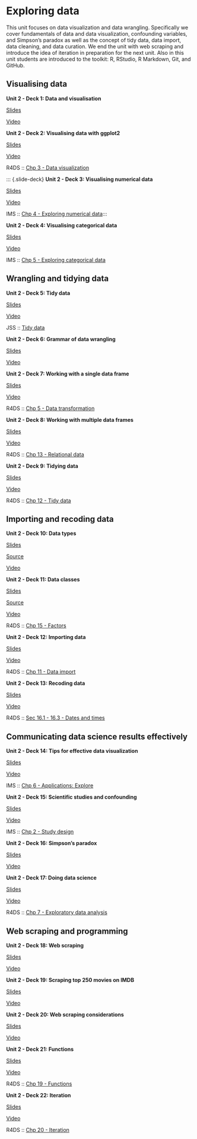 # Exploring data {#exploring-data}

This unit focuses on data visualization and data wrangling.
Specifically we cover fundamentals of data and data visualization, confounding variables, and Simpson's paradox as well as the concept of tidy data, data import, data cleaning, and data curation.
We end the unit with web scraping and introduce the idea of iteration in preparation for the next unit.
Also in this unit students are introduced to the toolkit: R, RStudio, R Markdown, Git, and GitHub.

## Visualising data

::: {.slide-deck}
**Unit 2 - Deck 1: Data and visualisation**

::: {.slides}
[Slides](https://rstudio-education.github.io/datascience-box/course-materials/slides/u2-d01-data-viz/u2-d01-data-viz.html#1)
:::

::: {.video}
[Video](https://youtu.be/FddF4b_GuTI)
:::
:::

::: {.slide-deck}
**Unit 2 - Deck 2: Visualising data with ggplot2**

::: {.slides}
[Slides](https://rstudio-education.github.io/datascience-box/course-materials/slides/u2-d02-ggplot2/u2-d02-ggplot2.html#1)
:::

::: {.video}
[Video](https://youtu.be/s2NF2J36ljE)
:::

::: {.reading}
R4DS :: [Chp 3 - Data visualization](https://r4ds.had.co.nz/data-visualisation.html)
:::
:::

::: {.slide-deck} **Unit 2 - Deck 3: Visualising numerical data**

::: {.slides}
[Slides](https://rstudio-education.github.io/datascience-box/course-materials/slides/u2-d03-viz-num/u2-d03-viz-num.html#1)
:::

::: {.video}
[Video](https://youtu.be/waBabVTI8ec)
:::

::: {.reading}
IMS :: [Chp 4 - Exploring numerical data](https://openintro-ims.netlify.app/explore-numerical.html):::
:::

::: {.slide-deck}
**Unit 2 - Deck 4: Visualising categorical data**

::: {.slides}
[Slides](https://rstudio-education.github.io/datascience-box/course-materials/slides/u2-d04-viz-cat/u2-d04-viz-cat.html#1)
:::

::: {.video}
[Video](https://youtu.be/21h3rEO8k2E)
:::

::: {.reading}
IMS :: [Chp 5 - Exploring categorical data](https://openintro-ims.netlify.app/explore-categorical.html)
:::
:::

## Wrangling and tidying data

::: {.slide-deck}
**Unit 2 - Deck 5: Tidy data**

::: {.slides}
[Slides](https://rstudio-education.github.io/datascience-box/course-materials/slides/u2-d05-tidy-data/u2-d05-tidy-data.html#1)
:::

::: {.video}
[Video](https://youtu.be/Ux85eR3h9hw)
:::

::: {.reading}
JSS :: [Tidy data](https://www.jstatsoft.org/article/view/v059i10)
:::
:::

::: {.slide-deck}
**Unit 2 - Deck 6: Grammar of data wrangling**

::: {.slides}
[Slides](https://rstudio-education.github.io/datascience-box/course-materials/slides/u2-d06-grammar-wrangle/u2-d06-grammar-wrangle.html#1)
:::

::: {.video}
[Video](https://youtu.be/ZCaYBES_VEk)
:::
:::

::: {.slide-deck}
**Unit 2 - Deck 7: Working with a single data frame**

::: {.slides}
[Slides](https://rstudio-education.github.io/datascience-box/course-materials/slides/u2-d07-single-df/u2-d07-single-df.html#1)
:::

::: {.video}
[Video](https://youtu.be/0229Uq2hkJo)
:::

::: {.reading}
R4DS :: [Chp 5 - Data transformation](https://r4ds.had.co.nz/transform.html)
:::
:::

::: {.slide-deck}
**Unit 2 - Deck 8: Working with multiple data frames**

::: {.slides}
[Slides](https://rstudio-education.github.io/datascience-box/course-materials/slides/u2-d08-multi-df/u2-d08-multi-df.html#1)
:::

::: {.video}
[Video](https://youtu.be/VdV5ABsaf5Y)
:::

::: {.reading}
R4DS :: [Chp 13 - Relational data](https://r4ds.had.co.nz/relational-data.html)
:::
:::

::: {.slide-deck}
**Unit 2 - Deck 9: Tidying data**

::: {.slides}
[Slides](https://rstudio-education.github.io/datascience-box/course-materials/slides/u2-d09-tidying/u2-d09-tidying.html#1)
:::

::: {.video}
[Video](https://youtu.be/x3KM5uxaFdI)
:::

::: {.reading}
R4DS :: [Chp 12 - Tidy data](https://r4ds.had.co.nz/tidy-data.html)
:::
:::

## Importing and recoding data

::: {.slide-deck}
**Unit 2 - Deck 10: Data types**

::: {.slides}
[Slides](https://rstudio-education.github.io/datascience-box/course-materials/slides/u2-d10-data-types/u2-d10-data-types.html#1)
:::

::: {.source}
[Source](https://github.com/rstudio-education/datascience-box/tree/master/course-materials/slides/u2-d10-data-types)
:::

::: {.video}
[Video](https://youtu.be/WsxLbtWbEfc)
:::
:::

::: {.slide-deck}
**Unit 2 - Deck 11: Data classes**

::: {.slides}
[Slides](https://rstudio-education.github.io/datascience-box/course-materials/slides/u2-d11-data-classes/u2-d11-data-classes.html#1)
:::

::: {.source}
[Source](https://github.com/rstudio-education/datascience-box/tree/master/course-materials/slides/u2-d11-data-classes)
:::

::: {.video}
[Video](https://youtu.be/dozvSVQcqqg)
:::

::: {.reading}
R4DS :: [Chp 15 - Factors](https://r4ds.had.co.nz/factors.html)
:::
:::

::: {.slide-deck}
**Unit 2 - Deck 12: Importing data**

::: {.slides}
[Slides](https://rstudio-education.github.io/datascience-box/course-materials/slides/u2-d12-data-import/u2-d12-data-import.html#1)
:::

::: {.video}
[Video](https://youtu.be/tIMaRYiuEFA)
:::

::: {.reading}
R4DS :: [Chp 11 - Data import](https://r4ds.had.co.nz/data-import.html)
:::
:::

::: {.slide-deck}
**Unit 2 - Deck 13: Recoding data**

::: {.slides}
[Slides](https://rstudio-education.github.io/datascience-box/course-materials/slides/u2-d13-data-recode/u2-d13-data-recode.html#1)
:::

::: {.video}
[Video](https://youtu.be/O8qxV3N4D5Q)
:::

::: {.reading}
R4DS :: [Sec 16.1 - 16.3 - Dates and times](https://r4ds.had.co.nz/dates-and-times.html)
:::
:::

## Communicating data science results effectively

::: {.slide-deck}
**Unit 2 - Deck 14: Tips for effective data visualization**

::: {.slides}
[Slides](https://rstudio-education.github.io/datascience-box/course-materials/slides/u2-d14-effective-dataviz/u2-d14-effective-dataviz.html#1)
:::

::: {.video}
[Video](https://youtu.be/ZrifrBvFWgg)
:::

::: {.reading}
IMS :: [Chp 6 - Applications: Explore](https://openintro-ims.netlify.app/explore-applications.html)
:::
:::

::: {.slide-deck}
**Unit 2 - Deck 15: Scientific studies and confounding**

::: {.slides}
[Slides](https://rstudio-education.github.io/datascience-box/course-materials/slides/u2-d15-studies-confounding/u2-d15-studies-confounding.html#1)
:::

::: {.video}
[Video](https://youtu.be/WnMzTBrZDcc)
:::

::: {.reading}
IMS :: [Chp 2 - Study design](https://openintro-ims.netlify.app/data-design.html)
:::
:::

::: {.slide-deck}
**Unit 2 - Deck 16: Simpson's paradox**

::: {.slides}
[Slides](https://rstudio-education.github.io/datascience-box/course-materials/slides/u2-d16-simpsons-paradox/u2-d16-simpsons-paradox.html#1)
:::

::: {.video}
[Video](https://youtu.be/sdas62v0iJU)
:::
:::

::: {.slide-deck}
**Unit 2 - Deck 17: Doing data science**

::: {.slides}
[Slides](https://rstudio-education.github.io/datascience-box/course-materials/slides/u2-d17-doing-data-science/u2-d17-doing-data-science.html#1)
:::

::: {.video}
[Video](https://youtu.be/b9lSW0kyqBg)
:::

::: {.reading}
R4DS :: [Chp 7 - Exploratory data analysis](https://r4ds.had.co.nz/exploratory-data-analysis.html)
:::
:::

## Web scraping and programming

::: {.slide-deck}
**Unit 2 - Deck 18: Web scraping**

::: {.slides}
[Slides](https://rstudio-education.github.io/datascience-box/course-materials/slides/u2-d18-web-scrape/u2-d18-web-scrape.html#1)
:::

::: {.video}
[Video](https://youtu.be/99Hkmfb2i80)
:::
:::

::: {.slide-deck}
**Unit 2 - Deck 19: Scraping top 250 movies on IMDB**

::: {.slides}
[Slides](https://rstudio-education.github.io/datascience-box/course-materials/slides/u2-d19-top-250-imdb/u2-d19-top-250-imdb.html#1)
:::

::: {.video}
[Video](https://youtu.be/YmKULNLsDsU)
:::
:::

::: {.slide-deck}
**Unit 2 - Deck 20: Web scraping considerations**

::: {.slides}
[Slides](https://rstudio-education.github.io/datascience-box/course-materials/slides/u2-d20-considerations/u2-d20-considerations.html#1)
:::

::: {.video}
[Video](https://youtu.be/LONRJHMvSyU)
:::
:::

::: {.slide-deck}
**Unit 2 - Deck 21: Functions**

::: {.slides}
[Slides](https://rstudio-education.github.io/datascience-box/course-materials/slides/u2-d21-functions/u2-d21-functions.html#1)
:::

::: {.video}
[Video](https://youtu.be/6KWlPhPMluE)
:::

::: {.reading}
R4DS :: [Chp 19 - Functions](https://r4ds.had.co.nz/functions.html)
:::
:::

::: {.slide-deck}
**Unit 2 - Deck 22: Iteration**

::: {.slides}
[Slides](https://rstudio-education.github.io/datascience-box/course-materials/slides/u2-d22-iteration/u2-d22-iteration.html#1)
:::

::: {.video}
[Video](https://youtu.be/x3UMny1fQhc)
:::

::: {.reading}
R4DS :: [Chp 20 - Iteration](https://r4ds.had.co.nz/iteration.html)
:::
:::
